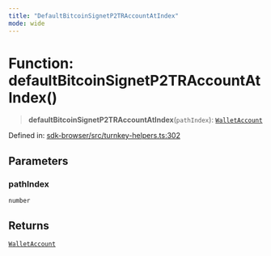 ```yaml
---
title: "DefaultBitcoinSignetP2TRAccountAtIndex"
mode: wide
---
```

  
# Function: defaultBitcoinSignetP2TRAccountAtIndex()

> **defaultBitcoinSignetP2TRAccountAtIndex**(`pathIndex`): [`WalletAccount`](../WalletAccount/readme)

Defined in: [sdk-browser/src/turnkey-helpers.ts:302](https://github.com/tkhq/sdk/blob/d88b5e1f9a6cca8e54e61f8a127aa90fcebeaa2e/packages/sdk-browser/src/turnkey-helpers.ts#L302)

## Parameters

### pathIndex

`number`

## Returns

[`WalletAccount`](../WalletAccount/readme)
